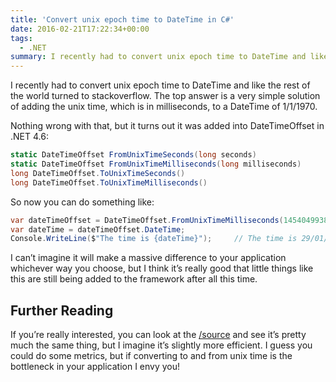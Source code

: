 ```yaml
---
title: 'Convert unix epoch time to DateTime in C#'
date: 2016-02-21T17:22:34+00:00
tags:
  - .NET
summary: I recently had to convert unix epoch time to DateTime and like the rest of the world turned to stackoverflow. The top answer is a very simple solution of adding the unix time, which is in milliseconds, to a DateTime of 1/1/1970.
---
```


I recently had to convert unix epoch time to DateTime and like the rest of the world turned to stackoverflow. The top answer is a very simple solution of adding the unix time, which is in milliseconds, to a DateTime of 1/1/1970.

Nothing wrong with that, but it turns out it was added into DateTimeOffset in .NET 4.6:

```csharp
static DateTimeOffset FromUnixTimeSeconds(long seconds)
static DateTimeOffset FromUnixTimeMilliseconds(long milliseconds)
long DateTimeOffset.ToUnixTimeSeconds()
long DateTimeOffset.ToUnixTimeMilliseconds()
```

So now you can do something like:

```csharp
var dateTimeOffset = DateTimeOffset.FromUnixTimeMilliseconds(1454049938871);
var dateTime = dateTimeOffset.DateTime;
Console.WriteLine($"The time is {dateTime}");     // The time is 29/01/2016 06:45:38
```

I can&#8217;t imagine it will make a massive difference to your application whichever way you choose, but I think it&#8217;s really good that little things like this are still being added to the framework after all this time.

## Further Reading

If you&#8217;re really interested, you can look at the [/source][1] and see it&#8217;s pretty much the same thing, but I imagine it&#8217;s slightly more efficient. I guess you could do some metrics, but if converting to and from unix time is the bottleneck in your application I envy you!

[1]: http://referencesource.microsoft.com/#mscorlib/system/datetimeoffset.cs,52ee670254934854
